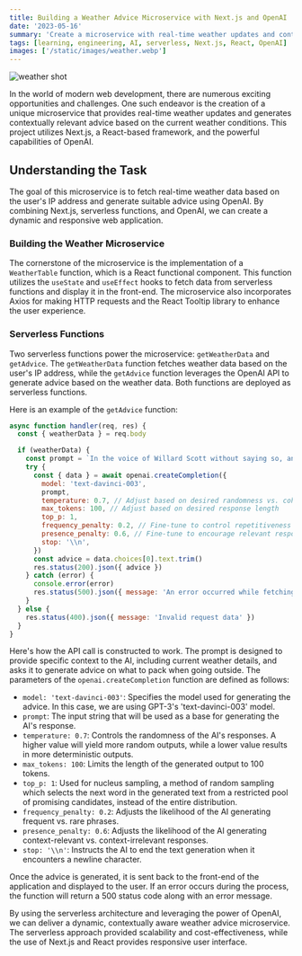 ```yaml
---
title: Building a Weather Advice Microservice with Next.js and OpenAI
date: '2023-05-16'
summary: 'Create a microservice with real-time weather updates and contextually relevant advice using Next.js and OpenAI'
tags: [learning, engineering, AI, serverless, Next.js, React, OpenAI]
images: ['/static/images/weather.webp']
---
```


![weather shot](/static/images/weather.webp)

In the world of modern web development, there are numerous exciting opportunities and challenges. One such endeavor is the creation of a unique microservice that provides real-time weather updates and generates contextually relevant advice based on the current weather conditions. This project utilizes Next.js, a React-based framework, and the powerful capabilities of OpenAI.

## Understanding the Task

The goal of this microservice is to fetch real-time weather data based on the user's IP address and generate suitable advice using OpenAI. By combining Next.js, serverless functions, and OpenAI, we can create a dynamic and responsive web application.

### Building the Weather Microservice

The cornerstone of the microservice is the implementation of a `WeatherTable` function, which is a React functional component. This function utilizes the `useState` and `useEffect` hooks to fetch data from serverless functions and display it in the front-end. The microservice also incorporates Axios for making HTTP requests and the React Tooltip library to enhance the user experience.

### Serverless Functions

Two serverless functions power the microservice: `getWeatherData` and `getAdvice`. The `getWeatherData` function fetches weather data based on the user's IP address, while the `getAdvice` function leverages the OpenAI API to generate advice based on the weather data. Both functions are deployed as serverless functions.

Here is an example of the `getAdvice` function:

```javascript
async function handler(req, res) {
  const { weatherData } = req.body

  if (weatherData) {
    const prompt = `In the voice of Willard Scott without saying so, and presence based on current time as ${weatherData.location.localtime} and based on current weather described as ${weatherData.current.condition.text} and weather conditions consisting of Cloud Coverage is ${weatherData.current.cloud}% and Temperature is ${weatherData.current.temp_f}F and Humidity is ${weatherData.current.humidity}% and Precipitation for the day is ${weatherData.current.precip_in} inches and Current Wind Speed is ${weatherData.current.wind_mph} mph and Winds are Gusting at ${weatherData.current.gust_mph} mph, any advice on what I should pack when going outside, as in outerwear, and/or an umbrella? Limit 140 characters.`
    try {
      const { data } = await openai.createCompletion({
        model: 'text-davinci-003',
        prompt,
        temperature: 0.7, // Adjust based on desired randomness vs. coherence
        max_tokens: 100, // Adjust based on desired response length
        top_p: 1,
        frequency_penalty: 0.2, // Fine-tune to control repetitiveness
        presence_penalty: 0.6, // Fine-tune to encourage relevant responses
        stop: '\\n',
      })
      const advice = data.choices[0].text.trim()
      res.status(200).json({ advice })
    } catch (error) {
      console.error(error)
      res.status(500).json({ message: 'An error occurred while fetching advice' })
    }
  } else {
    res.status(400).json({ message: 'Invalid request data' })
  }
}
```

Here's how the API call is constructed to work. The prompt is designed to provide specific context to the AI, including current weather details, and asks it to generate advice on what to pack when going outside. The parameters of the `openai.createCompletion` function are defined as follows:

- `model: 'text-davinci-003'`: Specifies the model used for generating the advice. In this case, we are using GPT-3's 'text-davinci-003' model.
- `prompt`: The input string that will be used as a base for generating the AI's response.
- `temperature: 0.7`: Controls the randomness of the AI's responses. A higher value will yield more random outputs, while a lower value results in more deterministic outputs.
- `max_tokens: 100`: Limits the length of the generated output to 100 tokens.
- `top_p: 1`: Used for nucleus sampling, a method of random sampling which selects the next word in the generated text from a restricted pool of promising candidates, instead of the entire distribution.
- `frequency_penalty: 0.2`: Adjusts the likelihood of the AI generating frequent vs. rare phrases.
- `presence_penalty: 0.6`: Adjusts the likelihood of the AI generating context-relevant vs. context-irrelevant responses.
- `stop: '\\n'`: Instructs the AI to end the text generation when it encounters a newline character.

Once the advice is generated, it is sent back to the front-end of the application and displayed to the user. If an error occurs during the process, the function will return a 500 status code along with an error message.

By using the serverless architecture and leveraging the power of OpenAI, we can deliver a dynamic, contextually aware weather advice microservice. The serverless approach provided scalability and cost-effectiveness, while the use of Next.js and React provides responsive user interface.
